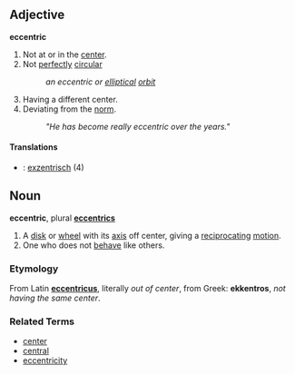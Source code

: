 ==Adjective==
'''eccentric'''

#Not at or in the [[center]].
#Not [[perfectly]] [[circular]]
#: ''an eccentric or [[elliptical]] [[orbit]]''
#Having a different center.
#Deviating from the [[norm]].
#: ''"He has become really eccentric over the years."''

====Translations====
*{{msg:de}}: [[exzentrisch]] (4)

==Noun==
'''eccentric''', plural '''[[eccentrics]]'''

#A [[disk]] or [[wheel]] with its [[axis]] off center, giving a [[reciprocating]] [[motion]].
#One who does not [[behave]] like others.

===Etymology===
From Latin '''[[eccentricus]]''', literally ''out of center'', from Greek: '''ekkentros''', ''not having the same center''.

===Related Terms===
*[[center]]
*[[central]]
*[[eccentricity]]